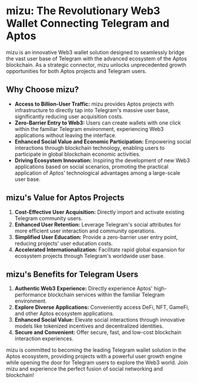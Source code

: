 # mizu: The Revolutionary Web3 Wallet Connecting Telegram and Aptos

mizu is an innovative Web3 wallet solution designed to seamlessly bridge the vast user base of Telegram with the advanced ecosystem of the Aptos blockchain. As a strategic connector, mizu unlocks unprecedented growth opportunities for both Aptos projects and Telegram users.

## Why Choose mizu?

- **Access to Billion-User Traffic:** mizu provides Aptos projects with infrastructure to directly tap into Telegram's massive user base, significantly reducing user acquisition costs.
- **Zero-Barrier Entry to Web3:** Users can create wallets with one click within the familiar Telegram environment, experiencing Web3 applications without leaving the interface.
- **Enhanced Social Value and Economic Participation:** Empowering social interactions through blockchain technology, enabling users to participate in global blockchain economic activities.
- **Driving Ecosystem Innovation:** Inspiring the development of new Web3 applications based on social scenarios, promoting the practical application of Aptos' technological advantages among a large-scale user base.

## mizu's Value for Aptos Projects

1. **Cost-Effective User Acquisition:** Directly import and activate existing Telegram community users.
2. **Enhanced User Retention:** Leverage Telegram's social attributes for more efficient user interaction and community operations.
3. **Simplified User Education:** Provide a zero-barrier user entry point, reducing projects' user education costs.
4. **Accelerated Internationalization:** Facilitate rapid global expansion for ecosystem projects through Telegram's worldwide user base.

## mizu's Benefits for Telegram Users

1. **Authentic Web3 Experience:** Directly experience Aptos' high-performance blockchain services within the familiar Telegram environment.
2. **Explore Diverse Applications:** Conveniently access DeFi, NFT, GameFi, and other Aptos ecosystem applications.
3. **Enhanced Social Value:** Elevate social interactions through innovative models like tokenized incentives and decentralized identities.
4. **Secure and Convenient:** Offer secure, fast, and low-cost blockchain interaction experiences.

mizu is committed to becoming the leading Telegram wallet solution in the Aptos ecosystem, providing projects with a powerful user growth engine while opening the door for Telegram users to explore the Web3 world. Join mizu and experience the perfect fusion of social networking and blockchain!
